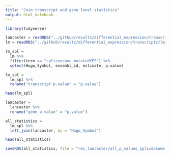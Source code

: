 ```yaml
---
title: "Join transcript and gene level statistics"
output: html_notebook
---
```


```r
library(tidyverse)
```


```r
lancaster = readRDS("../github/results/differential_expression/transcripts/p_values_lancaster.rds")
lm = readRDS("../github/results/differential_expression/transcripts/lm_res_symbols.rds") 
```


```r
lm_spl = 
  lm %>% 
  filter(term == "spliceosome_mutatedYES") %>% 
  select(Hugo_Symbol, ensembl_id, estimate, p.value) 

lm_spl = 
  lm_spl %>% 
  rename("transcript p.value" = "p.value")
```

```r
head(lm_spl)
```

```r
lancaster = 
  lancaster %>% 
  rename("gene p.value" = "p.value")
```

```r
all_statistics = 
  lm_spl %>% 
  left_join(lancaster, by = "Hugo_Symbol")

head(all_statistics)
```

```r
saveRDS(all_statistics, file = "res_lancaster/all_p_values_spliceosome.rds")
```

